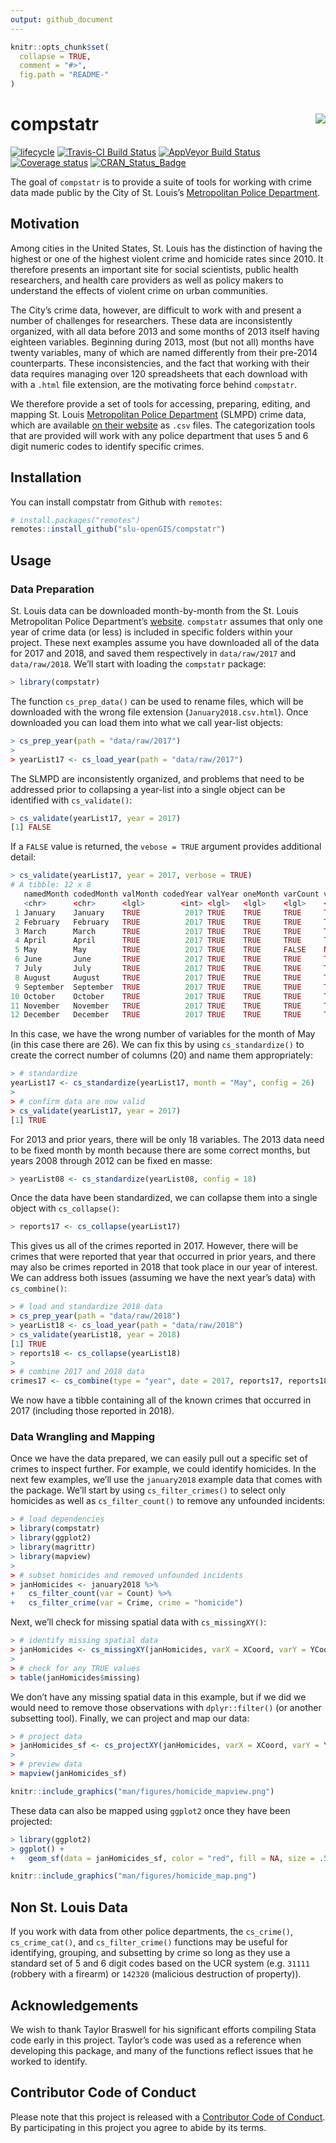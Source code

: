 ```yaml
---
output: github_document
---
```


<!-- README.md is generated from README.Rmd. Please edit that file -->

```r
knitr::opts_chunk$set(
  collapse = TRUE,
  comment = "#>",
  fig.path = "README-"
)
```

# compstatr <img src="man/figures/logo.png" align="right" />
[![lifecycle](https://img.shields.io/badge/lifecycle-maturing-blue.svg)](https://www.tidyverse.org/lifecycle/#maturing)
[![Travis-CI Build Status](https://travis-ci.org/slu-openGIS/compstatr.svg?branch=master)](https://travis-ci.org/slu-openGIS/compstatr)
[![AppVeyor Build Status](https://ci.appveyor.com/api/projects/status/github/slu-openGIS/compstatr?branch=master&svg=true)](https://ci.appveyor.com/project/chris-prener/compstatr)
[![Coverage status](https://codecov.io/gh/slu-openGIS/compstatr/branch/master/graph/badge.svg)](https://codecov.io/github/slu-openGIS/compstatr?branch=master)
[![CRAN_Status_Badge](http://www.r-pkg.org/badges/version/compstatr)](https://cran.r-project.org/package=compstatr)

The goal of `compstatr` is to provide a suite of tools for working with crime data made public by the City of St. Louis's [Metropolitan Police Department](http://www.slmpd.org).

## Motivation
Among cities in the United States, St. Louis has the distinction of having the highest or one of the highest violent crime and homicide rates since 2010. It therefore presents an important site for social scientists, public health researchers, and health care providers as well as policy makers to understand the effects of violent crime on urban communities. 

The City's crime data, however, are difficult to work with and present a number of challenges for researchers. These data are inconsistently organized, with all data before 2013 and some months of 2013 itself having eighteen variables. Beginning during 2013, most (but not all) months have twenty variables, many of which are named differently from their pre-2014 counterparts. These inconsistencies, and the fact that working with their data requires managing over 120 spreadsheets that each download with with a `.html` file extension, are the motivating force behind `compstatr`.

We therefore provide a set of tools for accessing, preparing, editing, and mapping St. Louis [Metropolitan Police Department](http://www.slmpd.org) (SLMPD) crime data, which are available [on their website](http://www.slmpd.org/Crimereports.shtml) as `.csv` files. The categorization tools that are provided will work with any police department that uses 5 and 6 digit numeric codes to identify specific crimes.

## Installation
You can install compstatr from Github with `remotes`:

```r
# install.packages("remotes")
remotes::install_github("slu-openGIS/compstatr")
```

## Usage
### Data Preparation
St. Louis data can be downloaded month-by-month from the St. Louis Metropolitan Police Department's [website](http://www.slmpd.org/Crimereports.shtml). `compstatr` assumes that only one year of crime data (or less) is included in specific folders within your project. These next examples assume you have downloaded all of the data for 2017 and 2018, and saved them respectively in `data/raw/2017` and `data/raw/2018`. We'll start with loading the `compstatr` package:

```r
> library(compstatr)
```

The function `cs_prep_data()` can be used to rename files, which will be downloaded with the wrong file extension (`January2018.csv.html`). Once downloaded you can load them into what we call year-list objects:

```r
> cs_prep_year(path = "data/raw/2017")
>
> yearList17 <- cs_load_year(path = "data/raw/2017")
```

The SLMPD are inconsistently organized, and problems that need to be addressed prior to collapsing a year-list into a single object can be identified with `cs_validate()`:

```r
> cs_validate(yearList17, year = 2017)
[1] FALSE
```

If a `FALSE` value is returned, the `vebose = TRUE` argument provides additional detail:

```r
> cs_validate(yearList17, year = 2017, verbose = TRUE)
# A tibble: 12 x 8
   namedMonth codedMonth valMonth codedYear valYear oneMonth varCount valVars
   <chr>      <chr>      <lgl>        <int> <lgl>   <lgl>    <lgl>    <lgl>  
 1 January    January    TRUE          2017 TRUE    TRUE     TRUE     TRUE   
 2 February   February   TRUE          2017 TRUE    TRUE     TRUE     TRUE   
 3 March      March      TRUE          2017 TRUE    TRUE     TRUE     TRUE   
 4 April      April      TRUE          2017 TRUE    TRUE     TRUE     TRUE   
 5 May        May        TRUE          2017 TRUE    TRUE     FALSE    NA     
 6 June       June       TRUE          2017 TRUE    TRUE     TRUE     TRUE   
 7 July       July       TRUE          2017 TRUE    TRUE     TRUE     TRUE   
 8 August     August     TRUE          2017 TRUE    TRUE     TRUE     TRUE   
 9 September  September  TRUE          2017 TRUE    TRUE     TRUE     TRUE   
10 October    October    TRUE          2017 TRUE    TRUE     TRUE     TRUE   
11 November   November   TRUE          2017 TRUE    TRUE     TRUE     TRUE   
12 December   December   TRUE          2017 TRUE    TRUE     TRUE     TRUE   
```

In this case, we have the wrong number of variables for the month of May (in this case there are 26). We can fix this by using `cs_standardize()` to create the correct number of columns (20) and name them appropriately:

```r
> # standardize 
yearList17 <- cs_standardize(yearList17, month = "May", config = 26)
>
> # confirm data are now valid
> cs_validate(yearList17, year = 2017)
[1] TRUE
```

For 2013 and prior years, there will be only 18 variables. The 2013 data need to be fixed month by month because there are some correct months, but years 2008 through 2012 can be fixed en masse:

```r
> yearList08 <- cs_standardize(yearList08, config = 18)
```

Once the data have been standardized, we can collapse them into a single object with `cs_collapse()`:

```r
> reports17 <- cs_collapse(yearList17)
```

This gives us all of the crimes reported in 2017. However, there will be crimes that were reported that year that occurred in prior years, and there may also be crimes reported in 2018 that took place in our year of interest. We can address both issues (assuming we have the next year's data) with `cs_combine()`:

```r
> # load and standardize 2018 data
> cs_prep_year(path = "data/raw/2018")
> yearList18 <- cs_load_year(path = "data/raw/2018")
> cs_validate(yearList18, year = 2018)
[1] TRUE
> reports18 <- cs_collapse(yearList18)
>
> # combine 2017 and 2018 data
crimes17 <- cs_combine(type = "year", date = 2017, reports17, reports18)
```

We now have a tibble containing all of the known crimes that occurred in 2017 (including those reported in 2018).

### Data Wrangling and Mapping
Once we have the data prepared, we can easily pull out a specific set of crimes to inspect further. For example, we could identify homicides. In the next few examples, we'll use the `january2018` example data that comes with the package. We'll start by using `cs_filter_crimes()` to select only homicides as well as `cs_filter_count()` to remove any unfounded incidents:

```r
> # load dependencies
> library(compstatr)
> library(ggplot2)
> library(magrittr)
> library(mapview)
> 
> # subset homicides and removed unfounded incidents
> janHomicides <- january2018 %>%
+   cs_filter_count(var = Count) %>%
+   cs_filter_crime(var = Crime, crime = "homicide")
```

Next, we'll check for missing spatial data with `cs_missingXY()`:

```r
> # identify missing spatial data
> janHomicides <- cs_missingXY(janHomicides, varX = XCoord, varY = YCoord, newVar = missing)
> 
> # check for any TRUE values
> table(janHomicides$missing)
```

We don't have any missing spatial data in this example, but if we did we would need to remove those observations with `dplyr::filter()` (or another subsetting tool). Finally, we can project and map our data:

```r
> # project data
> janHomicides_sf <- cs_projectXY(janHomicides, varX = XCoord, varY = YCoord)
> 
> # preview data
> mapview(janHomicides_sf)
```
```r
knitr::include_graphics("man/figures/homicide_mapview.png")
```

These data can also be mapped using `ggplot2` once they have been projected:

```r
> library(ggplot2)
> ggplot() + 
+   geom_sf(data = janHomicides_sf, color = "red", fill = NA, size = .5)
```
```r
knitr::include_graphics("man/figures/homicide_map.png")
```

## Non St. Louis Data
If you work with data from other police departments, the `cs_crime()`, `cs_crime_cat()`, and `cs_filter_crime()` functions may be useful for identifying, grouping, and subsetting by crime so long as they use a standard set of 5 and 6 digit codes based on the UCR system (e.g. `31111` (robbery with a firearm) or `142320` (malicious destruction of property)).

## Acknowledgements
We wish to thank Taylor Braswell for his significant efforts compiling Stata code early in this project. Taylor's code was used as a reference when developing this package, and many of the functions reflect issues that he worked to identify.

## Contributor Code of Conduct
Please note that this project is released with a [Contributor Code of Conduct](.github/CODE_OF_CONDUCT.md). By participating in this project you agree to abide by its terms.
